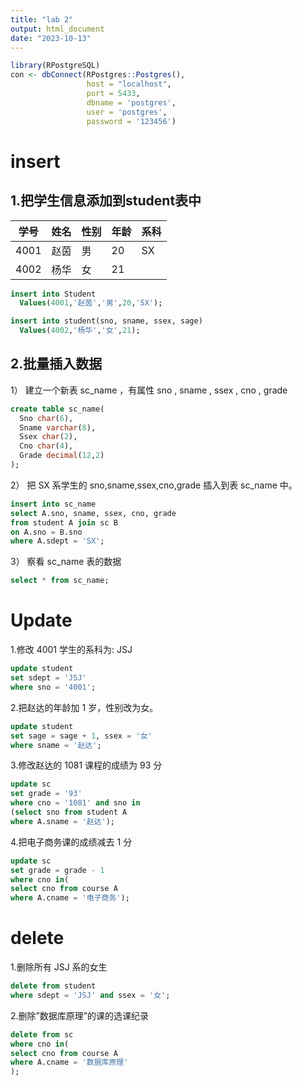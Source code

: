 ---
title: "lab 2"
output: html_document
date: "2023-10-13"
---

```{r warning =FALSE, message = FALSE,echo=FALSE}
library(RPostgreSQL)
con <- dbConnect(RPostgres::Postgres(),
                 host = "localhost", 
                 port = 5433, 
                 dbname = 'postgres',  
                 user = 'postgres', 
                 password = '123456') 
```

# insert

## 1.把学生信息添加到student表中

| **学号** | **姓名** | **性别** | **年龄** | **系科** |
|----------|----------|----------|----------|----------|
| 4001     | 赵茵     | 男       | 20       | SX       |
| 4002     | 杨华     | 女       | 21       |          |

```{sql, connection = con}
insert into Student
  Values(4001,'赵茵','男',20,'SX');
```

```{sql, connection = con}
insert into student(sno, sname, ssex, sage)
  Values(4002,'杨华','女',21);
```

## 2.批量插入数据

1） 建立一个新表 sc_name ，有属性 sno , sname , ssex , cno , grade

```{sql, connection = con}
create table sc_name(
  Sno char(6),
  Sname varchar(8),
  Ssex char(2),
  Cno char(4),
  Grade decimal(12,2)
);
```

2） 把 SX 系学生的 sno,sname,ssex,cno,grade 插入到表 sc_name 中。

```{sql, connection = con}
insert into sc_name
select A.sno, sname, ssex, cno, grade
from student A join sc B
on A.sno = B.sno
where A.sdept = 'SX';
```

3） 察看 sc_name 表的数据

```{sql, connection = con}
select * from sc_name;
```

# Update

1.修改 4001 学生的系科为: JSJ

```{sql, connection = con}
update student
set sdept = 'JSJ'
where sno = '4001';
```

2.把赵达的年龄加 1 岁，性别改为女。

```{sql, connection = con}
update student
set sage = sage + 1, ssex = '女'
where sname = '赵达';
```

3.修改赵达的 1081 课程的成绩为 93 分

```{sql, connection = con}
update sc 
set grade = '93'
where cno = '1081' and sno in
(select sno from student A
where A.sname = '赵达');
```

4.把电子商务课的成绩减去 1 分

```{sql, connection = con}
update sc
set grade = grade - 1
where cno in( 
select cno from course A
where A.cname = '电子商务');
```

# delete

1.删除所有 JSJ 系的女生

```{sql, connection = con}
delete from student
where sdept = 'JSJ' and ssex = '女';
```

2.删除"数据库原理"的课的选课纪录

```{sql, connection = con}
delete from sc
where cno in(
select cno from course A
where A.cname = '数据库原理'
);
```
